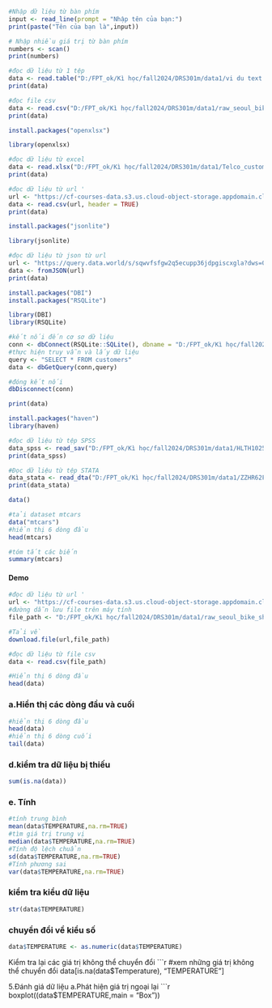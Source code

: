 ```{r}
#Nhập dữ liệu từ bàn phím 
input <- read_line(prompt = "Nhập tên của bạn:")
print(paste("Tên của bạn là",input))
```

```{r}
# Nhập nhiều giá trị từ bàn phím
numbers <- scan()
print(numbers)
```

```{r}
#đọc dữ liệu từ 1 tệp
data <- read.table("D:/FPT_ok/Kì học/fall2024/DRS301m/data1/vi du text file.txt",header = TRUE)
print(data)
```
```{r}
#đọc file csv
data <- read.csv("D:/FPT_ok/Kì học/fall2024/DRS301m/data1/raw_seoul_bike_sharing.csv",header = TRUE)
print(data)
```

```{r}
install.packages("openxlsx")
```
```{r}
library(openxlsx)
```

```{r}
#đọc dữ liệu từ excel
data <- read.xlsx("D:/FPT_ok/Kì học/fall2024/DRS301m/data1/Telco_customer_churn.xlsx")
print(data)
```

```{r}
#đọc dữ liệu từ url '
url <- "https://cf-courses-data.s3.us.cloud-object-storage.appdomain.cloud/IBMDeveloperSkillsNetwork-RP0321EN-SkillsNetwork/labs/datasets/raw_seoul_bike_sharing.csv"
data <- read.csv(url, header = TRUE)
print(data)
```

```{r}
install.packages("jsonlite")
```

```{r}
library(jsonlite)
```

```{r}
#đọc dữ liệu từ json từ url 
url <- "https://query.data.world/s/sqwvfsfgw2q5ecupp36jdpgiscxgla?dws=00000"
data <- fromJSON(url)
print(data)
```

```{r}
install.packages("DBI")
install.packages("RSQLite")
```

```{r}
library(DBI)
library(RSQLite)
```

```{r}
#kết nối đến cơ sơ dữ liệu 
conn <- dbConnect(RSQLite::SQLite(), dbname = "D:/FPT_ok/Kì học/fall2024/DRS301m/data1/chinook/chinook.db")
#thực hiện truy vẫn và lấy dữ liệu
query <- "SELECT * FROM customers"
data <- dbGetQuery(conn,query)

#đóng kết nối
dbDisconnect(conn)

print(data)
```

```{r}
install.packages("haven")
library(haven)
```

```{r}
#đọc dữ liệu từ tệp SPSS
data_spss <- read_sav("D:/FPT_ok/Kì học/fall2024/DRS301m/data1/HLTH1025_2016.sav")
print(data_spss)
```

```{r}
#Đọc dữ liệu từ tệp STATA
data_stata <- read_dta("D:/FPT_ok/Kì học/fall2024/DRS301m/data1/ZZHR62FL.DTA")
print(data_stata)
```

```{r}
data()
```

```{r}
#tải dataset mtcars
data("mtcars")
#hiển thị 6 dòng đầu
head(mtcars)
```


```{r}
#tóm tắt các biến 
summary(mtcars)
```

#### Demo

```{r}

#đọc dữ liệu từ url '
url <- "https://cf-courses-data.s3.us.cloud-object-storage.appdomain.cloud/IBMDeveloperSkillsNetwork-RP0321EN-SkillsNetwork/labs/datasets/raw_seoul_bike_sharing.csv"
#đường dẫn lưu file trên máy tính 
file_path <- "D:/FPT_ok/Kì học/fall2024/DRS301m/data1/raw_seoul_bike_sharing.csv"

#Tải về 
download.file(url,file_path)
```

```{r}
#đọc dữ liệu từ file csv
data <- read.csv(file_path)

#Hiển thị 6 dòng đầu 
head(data)
```

### a.Hiển thị các dòng đầu và cuối 

```{r}
#hiển thị 6 dòng đầu 
head(data)
#hiển thị 6 dòng cuối 
tail(data)
```


### d.kiểm tra dữ liệu bị thiếu

```{r}
sum(is.na(data))
```

### e. Tính

```{r}
#tính trung bình 
mean(data$TEMPERATURE,na.rm=TRUE)
#tìm giá trị trung vị 
median(data$TEMPERATURE,na.rm=TRUE)
#Tính độ lệch chuẩn
sd(data$TEMPERATURE,na.rm=TRUE)
#Tính phương sai
var(data$TEMPERATURE,na.rm=TRUE)
```

### kiểm tra kiểu dữ liệu 

```{r}
str(data$TEMPERATURE)
```

### chuyển đổi về kiểu số 

```{r}
data$TEMPERATURE <- as.numeric(data$TEMPERATURE)
```

Kiểm tra lại các giá trị không thể chuyển đổi 
```{r}
#xem những giá trị không thể chuyển đổi
data[is.na(data$Temperature), "TEMPERATURE"]

5.Đánh giá dữ liệu 
a.Phát hiện giá trị ngoại lại 
```{r}
boxplot((data$TEMPERATURE,main = "Box"))

